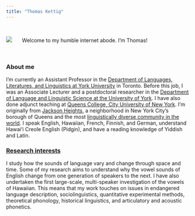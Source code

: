 ```yaml
---
title: "Thomas Kettig"
---
```

<br>

![](./images/me_round.png)
&nbsp; &nbsp; &nbsp; Welcome to my humble internet abode. I'm Thomas!

<br>


### About me
I'm currently an Assistant Professor in the [Department of Languages, Literatures, and Linguistics at York University](https://www.yorku.ca/laps/dlll/) in Toronto. Before this job, I was an Associate Lecturer and a postdoctoral researcher in the [Department of Language and Linguistic Science at the University of York](https://www.york.ac.uk/language/). I have also done adjunct teaching at [Queens College, City University of New York](https://www.qc.cuny.edu/academics/lcd/).
I'm originally from [Jackson Heights](https://en.wikipedia.org/wiki/Jackson_Heights,_Queens), a neighborhood in New York City's borough of Queens and the most [linguistically diverse community in the world](https://www.csmonitor.com/USA/Society/2019/0705/Saving-vanishing-words-Why-Queens-is-the-Noah-s-Ark-of-languages). I speak English, Hawaiian, French, Finnish, and German, understand Hawaiʻi Creole English (Pidgin), and have a reading knowledge of Yiddish and Latin.

### [Research interests](./topic.html)
I study how the sounds of language vary and change through space and time. Some of my research aims to understand why the vowel sounds of English change from one generation of speakers to the next. I have also undertaken the first large-scale, multi-speaker investigation of the vowels of Hawaiian. This means that my work touches on issues in endangered language description, sociolinguistics, quantitative experimental methods, theoretical phonology, historical linguistics, and articulatory and acoustic phonetics.

<!--html_preserve-->
<meta name="google-site-verification" content="K6AUxJ7LVYCnI1ifeyDdNQXcs4joKytd9JufRNh-s3U" />
<!--/html_preserve-->